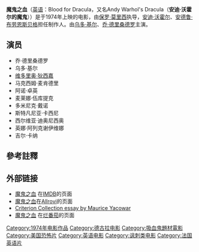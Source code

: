 {{Infobox Film 
  | name =魔鬼之血
  | image =Bloodfordracula.jpg
  | caption =魔鬼之血
  | director = [[保罗·莫里西|保罗·莫里西]]
  | producer = [[安德鲁·布劳恩斯贝格|安德鲁·布劳恩斯贝格]]<br>[[安迪·沃霍尔|安迪·沃霍尔]]
  | writer = 保罗·莫里西
  | starring =[[乔·德里桑德罗|乔·德里桑德罗]]<br>[[乌多·基尔|乌多·基尔]]
  | cinematography = 
  | music = Claudio Gizzi<ref>[http://www.fangoria.com/blogs/chris-alexander/4174-exclusive-interview-with-composer-claudio-gizzi.html Exclusive Interview with Composer Claudio Gizzi]</ref>
  | editing =	
  | distributor = Bryanston Distributing Company 
  | released = {{flagicon|Germany}} 1974年3月1日
  | runtime = 103分钟<br>'''剪辑后:'''<br>94分钟
  | country = [[意大利|意大利]]<br>[[法国|法国]]
  | language = 英语
  | budget = 
  }}

'''魔鬼之血'''（[[英语|英语]]：Blood for Dracula，又名Andy Warhol's Dracula（'''安迪·沃霍尔的魔鬼'''））是于1974年上映的电影，由[[保罗·莫里西|保罗·莫里西]]执导，[[安迪·沃霍尔|安迪·沃霍尔]]、[[安德鲁·布劳恩斯贝格|安德鲁·布劳恩斯贝格]]担任制作人。由[[乌多·基尔|乌多·基尔]]、[[乔·德里桑德罗|乔·德里桑德罗]]主演。

== 演员 ==
* 乔·德里桑德罗
* 乌多·基尔
* [[维多里奥·狄西嘉|维多里奥·狄西嘉]]
* 马克西姆·麦肯德里
* 阿诺·卓英
* 麦莱娜·伍库提克
* 多米尼克·戴诺
* 斯特凡尼亚·卡西尼
* 西尔维亚·迪奥尼西奥
* 英娜·阿列克谢伊维娜
* 吉尔·卡纳

==參考註釋==
{{reflist}}

== 外部链接 ==
* [http://www.imdb.com/title/tt0071233/ 魔鬼之血] {{Wayback|url=http://www.imdb.com/title/tt0071233/ |date=20210506113132 }}在[[IMDB|IMDB]]的页面
* [http://www.allrovi.com/movies/movie/v2340 魔鬼之血]{{dead link|date=2018年5月 |bot=InternetArchiveBot |fix-attempted=yes }}在[[Allrovi|Allrovi]]的页面
* [http://www.criterion.com/legacy/films?id=28&eid=43&section=essay Criterion Collection essay by Maurice Yacowar]
* [http://www.rottentomatoes.com/m/blood_for_dracula/ 魔鬼之血] {{Wayback|url=http://www.rottentomatoes.com/m/blood_for_dracula/ |date=20201112024553 }}在[[烂番茄|烂番茄]]的页面

{{DEFAULTSORT:Blood for Dracula}}
[[Category:1974年电影作品|Category:1974年电影作品]]
[[Category:德古拉电影|Category:德古拉电影]]
[[Category:吸血鬼題材電影|Category:吸血鬼題材電影]]
[[Category:美国恐怖片|Category:美国恐怖片]]
[[Category:英语电影|Category:英语电影]]
[[Category:讽刺类电影|Category:讽刺类电影]]
[[Category:法国英语片|Category:法国英语片]]